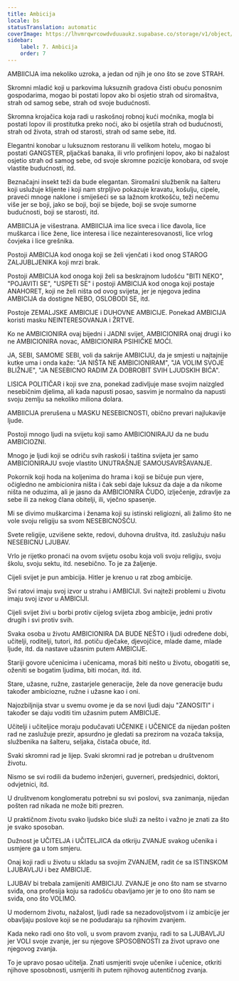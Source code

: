 ```yaml
---
title: Ambicija
locale: bs
statusTranslation: automatic
coverImage: https://lhvmrqwrcowdvduuaukz.supabase.co/storage/v1/object/public/strapi-uploads/small_cover-educacion-fundamental.webp-2d51a7828a2b1309555be27f7e2a61a0.webp
sidebar:
    label: 7. Ambicija
    order: 7
---
```

AMBIICIJA ima nekoliko uzroka, a jedan od njih je ono što se zove STRAH.

Skromni mladić koji u parkovima luksuznih gradova čisti obuću ponosnim gospodarima, mogao bi postati lopov ako bi osjetio strah od siromaštva, strah od samog sebe, strah od svoje budućnosti.

Skromna krojačica koja radi u raskošnoj robnoj kući moćnika, mogla bi postati lopov ili prostitutka preko noći, ako bi osjetila strah od budućnosti, strah od života, strah od starosti, strah od same sebe, itd.

Elegantni konobar u luksuznom restoranu ili velikom hotelu, mogao bi postati GANGSTER, pljačkaš banaka, ili vrlo profinjeni lopov, ako bi nažalost osjetio strah od samog sebe, od svoje skromne pozicije konobara, od svoje vlastite budućnosti, itd.

Beznačajni insekt teži da bude elegantan. Siromašni službenik na šalteru koji uslužuje klijente i koji nam strpljivo pokazuje kravatu, košulju, cipele, praveći mnoge naklone i smiješeći se sa lažnom krotkošću, teži nečemu više jer se boji, jako se boji, boji se bijede, boji se svoje sumorne budućnosti, boji se starosti, itd.

AMBIICIJA je višestrana. AMBIICIJA ima lice sveca i lice đavola, lice muškarca i lice žene, lice interesa i lice nezainteresovanosti, lice vrlog čovjeka i lice grešnika.

Postoji AMBICIJA kod onoga koji se želi vjenčati i kod onog STAROG ZALJUBLJENIKA koji mrzi brak.

Postoji AMBICIJA kod onoga koji želi sa beskrajnom ludošću "BITI NEKO", "POJAVITI SE", "USPETI SE" i postoji AMBICIJA kod onoga koji postaje ANAHORET, koji ne želi ništa od ovog svijeta, jer je njegova jedina AMBICIJA da dostigne NEBO, OSLOBODI SE, itd.

Postoje ZEMALJSKE AMBICIJE i DUHOVNE AMBICIJE. Ponekad AMBICIJA koristi masku NEINTERESOVANJA i ŽRTVE.

Ko ne AMBICIONIRA ovaj bijedni i JADNI svijet, AMBICIONIRA onaj drugi i ko ne AMBICIONIRA novac, AMBICIONIRA PSIHIČKE MOĆI.

JA, SEBI, SAMOME SEBI, voli da sakrije AMBICIJU, da je smjesti u najtajnije kutke uma i onda kaže: "JA NIŠTA NE AMBICIONIRAM", "JA VOLIM SVOJE BLIŽNJE", "JA NESEBICNO RADIM ZA DOBROBIT SVIH LJUDSKIH BIĆA".

LISICA POLITIČAR i koji sve zna, ponekad zadivljuje mase svojim naizgled nesebičnim djelima, ali kada napusti posao, sasvim je normalno da napusti svoju zemlju sa nekoliko miliona dolara.

AMBIICIJA prerušena u MASKU NESEBICNOSTI, obično prevari najlukavije ljude.

Postoji mnogo ljudi na svijetu koji samo AMBICIONIRAJU da ne budu AMBICIOZNI.

Mnogo je ljudi koji se odriču svih raskoši i taština svijeta jer samo AMBICIONIRAJU svoje vlastito UNUTRAŠNJE SAMOUSAVRŠAVANJE.

Pokornik koji hoda na koljenima do hrama i koji se bičuje pun vjere, očigledno ne ambicionira ništa i čak sebi daje luksuz da daje a da nikome ništa ne oduzima, ali je jasno da AMBICIONIRA ČUDO, izlječenje, zdravlje za sebe ili za nekog člana obitelji, ili, vječno spasenje.

Mi se divimo muškarcima i ženama koji su istinski religiozni, ali žalimo što ne vole svoju religiju sa svom NESEBICNOŠĆU.

Svete religije, uzvišene sekte, redovi, duhovna društva, itd. zaslužuju našu NESEBICNU LJUBAV.

Vrlo je rijetko pronaći na ovom svijetu osobu koja voli svoju religiju, svoju školu, svoju sektu, itd. nesebično. To je za žaljenje.

Cijeli svijet je pun ambicija. Hitler je krenuo u rat zbog ambicije.

Svi ratovi imaju svoj izvor u strahu i AMBICIJI. Svi najteži problemi u životu imaju svoj izvor u AMBICIJI.

Cijeli svijet živi u borbi protiv cijelog svijeta zbog ambicije, jedni protiv drugih i svi protiv svih.

Svaka osoba u životu AMBICIONIRA DA BUDE NEŠTO i ljudi određene dobi, učitelji, roditelji, tutori, itd. potiču dječake, djevojčice, mlade dame, mlade ljude, itd. da nastave užasnim putem AMBICIJE.

Stariji govore učenicima i učenicama, moraš biti nešto u životu, obogatiti se, oženiti se bogatim ljudima, biti moćan, itd. itd.

Stare, užasne, ružne, zastarjele generacije, žele da nove generacije budu također ambiciozne, ružne i užasne kao i oni.

Najozbiljnija stvar u svemu ovome je da se novi ljudi daju "ZANOSITI" i također se daju voditi tim užasnim putem AMBICIJE.

Učitelji i učiteljice moraju podučavati UČENIKE i UČENICE da nijedan pošten rad ne zaslužuje prezir, apsurdno je gledati sa prezirom na vozača taksija, službenika na šalteru, seljaka, čistača obuće, itd.

Svaki skromni rad je lijep. Svaki skromni rad je potreban u društvenom životu.

Nismo se svi rodili da budemo inženjeri, guverneri, predsjednici, doktori, odvjetnici, itd.

U društvenom konglomeratu potrebni su svi poslovi, sva zanimanja, nijedan pošten rad nikada ne može biti prezren.

U praktičnom životu svako ljudsko biće služi za nešto i važno je znati za što je svako sposoban.

Dužnost je UČITELJA i UČITELJICA da otkriju ZVANJE svakog učenika i usmjere ga u tom smjeru.

Onaj koji radi u životu u skladu sa svojim ZVANJEM, radit će sa ISTINSKOM LJUBAVLJU i bez AMBICIJE.

LJUBAV bi trebala zamijeniti AMBICIJU. ZVANJE je ono što nam se stvarno sviđa, ona profesija koju sa radošću obavljamo jer je to ono što nam se sviđa, ono što VOLIMO.

U modernom životu, nažalost, ljudi rade sa nezadovoljstvom i iz ambicije jer obavljaju poslove koji se ne podudaraju sa njihovim zvanjem.

Kada neko radi ono što voli, u svom pravom zvanju, radi to sa LJUBAVLJU jer VOLI svoje zvanje, jer su njegove SPOSOBNOSTI za život upravo one njegovog zvanja.

To je upravo posao učitelja. Znati usmjeriti svoje učenike i učenice, otkriti njihove sposobnosti, usmjeriti ih putem njihovog autentičnog zvanja.

